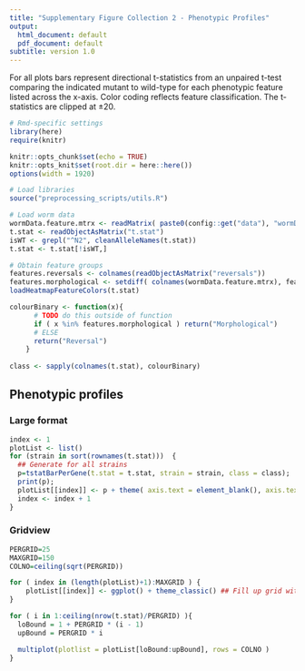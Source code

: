 ```yaml
---
title: "Supplementary Figure Collection 2 - Phenotypic Profiles"
output:
  html_document: default
  pdf_document: default
subtitle: version 1.0
---
```


For all plots bars represent directional t-statistics from an unpaired t-test comparing the indicated mutant to wild-type for each phenotypic feature listed across the x-axis. Color coding reflects feature classification. The t-statistics are clipped at ±20.

```r
# Rmd-specific settings
library(here)
require(knitr)

knitr::opts_chunk$set(echo = TRUE)
knitr::opts_knit$set(root.dir = here::here())
options(width = 1920)
```

```r
# Load libraries
source("preprocessing_scripts/utils.R")
```

```r
# Load worm data
wormData.feature.mtrx <- readMatrix( paste0(config::get("data"), "wormData.feature.mtrx"))
t.stat <- readObjectAsMatrix("t.stat")
isWT <- grepl("^N2", cleanAlleleNames(t.stat))
t.stat <- t.stat[!isWT,]

# Obtain feature groups
features.reversals <- colnames(readObjectAsMatrix("reversals"))
features.morphological <- setdiff( colnames(wormData.feature.mtrx), features.reversals )
loadHeatmapFeatureColors(t.stat)

colourBinary <- function(x){
      # TODO do this outside of function
      if ( x %in% features.morphological ) return("Morphological")
      # ELSE
      return("Reversal")  
    }
  
class <- sapply(colnames(t.stat), colourBinary)  

```

## Phenotypic profiles  {.tabset}

### Large format

```r

index <- 1
plotList <- list()
for (strain in sort(rownames(t.stat)))  { 
  ## Generate for all strains
  p=tstatBarPerGene(t.stat = t.stat, strain = strain, class = class); 
  print(p); 
  plotList[[index]] <- p + theme( axis.text = element_blank(), axis.text.x = element_blank() )  + guides(fill=FALSE) + ylab("") + xlab("")  + ggtitle( strain )  + theme(plot.title = element_text(size = 16, face = "italic"))
  index <- index + 1
}

```


### Gridview

```r
PERGRID=25
MAXGRID=150
COLNO=ceiling(sqrt(PERGRID))

for ( index in (length(plotList)+1):MAXGRID ) {
    plotList[[index]] <- ggplot() + theme_classic() ## Fill up grid with empty ggplot objects.
}

for ( i in 1:ceiling(nrow(t.stat)/PERGRID) ){
  loBound = 1 + PERGRID * (i - 1)
  upBound = PERGRID * i 

  multiplot(plotlist = plotList[loBound:upBound], rows = COLNO )
}
```